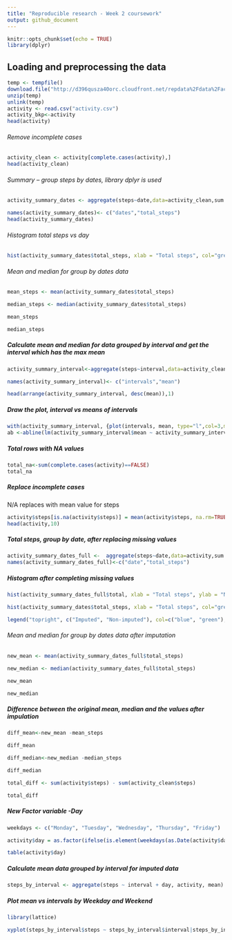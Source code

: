 ```yaml
---
title: "Reproducible research - Week 2 coursework"
output: github_document
---
```


```r
knitr::opts_chunk$set(echo = TRUE)
library(dplyr)

```

## Loading and preprocessing the data

```r
temp <- tempfile()
download.file("http://d396qusza40orc.cloudfront.net/repdata%2Fdata%2Factivity.zip",temp)
unzip(temp)
unlink(temp)
activity <- read.csv("activity.csv")
activity_bkp<-activity
head(activity)


```

###### Remove incomplete cases

```r
activity_clean <- activity[complete.cases(activity),]
head(activity_clean)
```

###### Summary -- group steps by dates, library dplyr is used

```r
activity_summary_dates <- aggregate(steps~date,data=activity_clean,sum )

names(activity_summary_dates)<- c("dates","total_steps")
head(activity_summary_dates)
```

###### Histogram total steps vs day

```r
hist(activity_summary_dates$total_steps, xlab = "Total steps", col="green",ylab = "Days", main = "Total steps vs Days" )
```

###### Mean and median for group by dates data

```r
mean_steps <- mean(activity_summary_dates$total_steps)

median_steps <- median(activity_summary_dates$total_steps)

mean_steps

median_steps

```

##### Calculate mean and median for data grouped by interval and get the interval which has the max mean

```r
activity_summary_interval<-aggregate(steps~interval,data=activity_clean,mean)

names(activity_summary_interval)<- c("intervals","mean")

head(arrange(activity_summary_interval, desc(mean)),1)
```

##### Draw the plot, interval vs means of intervals 

```r
with(activity_summary_interval, {plot(intervals, mean, type="l",col=3,main ="Interval and means of intervals")})
ab <-abline(lm(activity_summary_interval$mean ~ activity_summary_interval$intervals))
```

##### Total rows with NA values 

```r
total_na<-sum(complete.cases(activity)==FALSE)
total_na
```

##### Replace incomplete cases
N/A replaces with mean value for steps

```r
activity$steps[is.na(activity$steps)] = mean(activity$steps, na.rm=TRUE)
head(activity,10)
```

##### Total steps, group by date, after replacing missing values

```r
activity_summary_dates_full <-  aggregate(steps~date,data=activity,sum )
names(activity_summary_dates_full)<-c("date","total_steps")
```

##### Histogram after completing missing values

```r
hist(activity_summary_dates_full$total, xlab = "Total steps", ylab = "Number of Days", main = "Total steps vs Number of days",col="blue")

hist(activity_summary_dates$total_steps, xlab = "Total steps", col="green",ylab = "Days", main = "Total steps vs Days", add=T)

legend("topright", c("Imputed", "Non-imputed"), col=c("blue", "green"), lwd=10)
```


###### Mean and median for group by dates data after imputation

```r
new_mean <- mean(activity_summary_dates_full$total_steps)

new_median <- median(activity_summary_dates_full$total_steps)

new_mean

new_median
```

##### Difference between the original mean, median and the values after impulation

```r
diff_mean<-new_mean -mean_steps

diff_mean

diff_median<-new_median -median_steps

diff_median

total_diff <- sum(activity$steps) - sum(activity_clean$steps)

total_diff

```

##### New Factor variable -Day

```r
weekdays <- c("Monday", "Tuesday", "Wednesday", "Thursday", "Friday")

activity$day = as.factor(ifelse(is.element(weekdays(as.Date(activity$date)),weekdays), "Weekday", "Weekend"))

table(activity$day)
```



##### Calculate mean data grouped by interval for imputed data

```r
steps_by_interval <- aggregate(steps ~ interval + day, activity, mean)

```


##### Plot mean vs intervals by Weekday and Weekend

```r
library(lattice)

xyplot(steps_by_interval$steps ~ steps_by_interval$interval|steps_by_interval$day, main="Average Steps per Day by Interval",xlab="Interval", ylab="Steps",layout=c(1,2), type="l")

```

